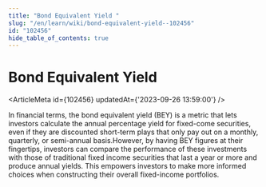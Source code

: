 ```yaml
---
title: "Bond Equivalent Yield "
slug: "/en/learn/wiki/bond-equivalent-yield--102456"
id: "102456"
hide_table_of_contents: true
---
```



# Bond Equivalent Yield 

<ArticleMeta id={102456} updatedAt={'2023-09-26 13:59:00'} />
<div className='border-solid border-b border-t-0 my-4 border-[var(--ifm-color-gray-300)]' />

In financial terms, the bond equivalent yield (BEY) is a metric that lets investors calculate the annual percentage yield for fixed-come securities, even if they are discounted short-term plays that only pay out on a monthly, quarterly, or semi-annual basis.However, by having BEY figures at their fingertips, investors can compare the performance of these investments with those of traditional fixed income securities that last a year or more and produce annual yields. This empowers investors to make more informed choices when constructing their overall fixed-income portfolios.
